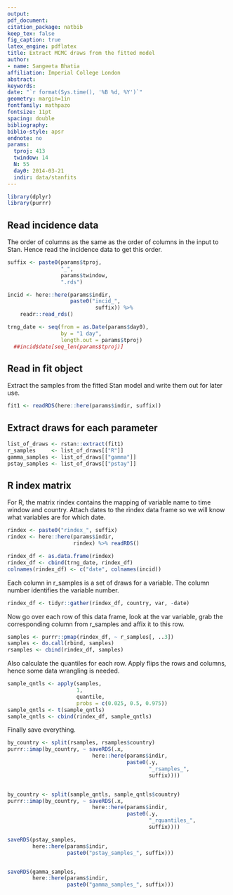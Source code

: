 ```yaml
---
output: 
pdf_document:
citation_package: natbib
keep_tex: false
fig_caption: true
latex_engine: pdflatex
title: Extract MCMC draws from the fitted model
author:
- name: Sangeeta Bhatia
affiliation: Imperial College London
abstract: 
keywords: 
date: "`r format(Sys.time(), '%B %d, %Y')`"
geometry: margin=1in
fontfamily: mathpazo
fontsize: 11pt
spacing: double
bibliography: 
biblio-style: apsr
endnote: no
params:
  tproj: 413
  twindow: 14
  N: 55
  day0: 2014-03-21
  indir: data/stanfits
---
```


```r
library(dplyr)
library(purrr)

```

## Read incidence data

The order of columns as the same as the order of columns in the input
to Stan. Hence read the incidence data to get this order.

```r
suffix <- paste0(params$tproj, 
                 "_", 
                 params$twindow, 
                 ".rds")

incid <- here::here(params$indir,
                    paste0("incid_",
                            suffix)) %>%
    readr::read_rds()

trng_date <- seq(from = as.Date(params$day0),
                 by = "1 day",
                 length.out = params$tproj)
  ##incid$date[seq_len(params$tproj)]
```

## Read in fit object

Extract the samples from the fitted Stan model and write them out for
later use. 

```r

fit1 <- readRDS(here::here(params$indir, suffix))
```

## Extract draws for each parameter

```r
list_of_draws <- rstan::extract(fit1)
r_samples     <- list_of_draws[["R"]]
gamma_samples <- list_of_draws[["gamma"]]
pstay_samples <- list_of_draws[["pstay"]]

```

## R index matrix 

For R, the matrix rindex contains the mapping of variable 
name to time window and country. Attach dates to the rindex data frame 
so we will know what variables 
are for which date.

```r
rindex <- paste0("rindex_", suffix)
rindex <- here::here(params$indir,
                     rindex) %>% readRDS()

rindex_df <- as.data.frame(rindex)
rindex_df <- cbind(trng_date, rindex_df)
colnames(rindex_df) <- c("date", colnames(incid))
```

Each column in r_samples is a set of draws for a variable. The column
number identifies the variable number.

```r
rindex_df <- tidyr::gather(rindex_df, country, var, -date)
```

Now go over each row of this data frame, look at the var variable,
grab the corresponding column from r_samples and affix it to this row.

```r
samples <- purrr::pmap(rindex_df, ~ r_samples[, ..3])
samples <- do.call(rbind, samples)
rsamples <- cbind(rindex_df, samples)
```
Also calculate the quantiles for each row. Apply flips the rows and 
columns, hence some data wrangling is needed.

```r
sample_qntls <- apply(samples,
                      1,
                      quantile,
                      probs = c(0.025, 0.5, 0.975))
sample_qntls <- t(sample_qntls)
sample_qntls <- cbind(rindex_df, sample_qntls)
```

Finally save everything.

```r
by_country <- split(rsamples, rsamples$country)
purrr::imap(by_country, ~ saveRDS(.x,
                           here::here(params$indir,
                                      paste0(.y,
                                             "_rsamples_",
                                             suffix))))


by_country <- split(sample_qntls, sample_qntls$country)
purrr::imap(by_country, ~ saveRDS(.x,
                           here::here(params$indir,
                                      paste0(.y,
                                             "_rquantiles_",
                                             suffix))))

saveRDS(pstay_samples,
        here::here(params$indir,
                   paste0("pstay_samples_", suffix)))


saveRDS(gamma_samples,
        here::here(params$indir,
                   paste0("gamma_samples_", suffix)))

        
```
